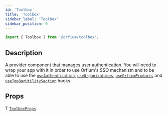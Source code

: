```yaml
---
id: 'Toolbox'
title: 'Toolbox'
sidebar_label: 'Toolbox'
sidebar_position: 0
---
```



```ts
import { Toolbox } from '@orfium/toolbox';
```

## Description

A provider component that manages user authentication. You will need to wrap your app with it in order to use Orfium's
SSO mechanism and to be able to use the [`useAuthentication`](../hooks/useAuthentication),
[`useOrganizations`](../hooks/useOrganizations), [`useOrfiumProducts`](../hooks/useOrfiumProducts) and [`useTopBarUtilitySection`](../hooks/useTopBarUtilitySection) hooks.

## Props

Ƭ [`ToolboxProps`](../types/ToolboxProps)

<Type />
